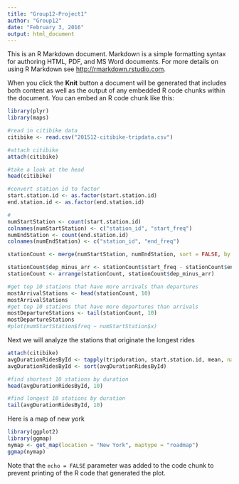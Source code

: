 ```yaml
---
title: "Group12-Project1"
author: "Group12"
date: "February 3, 2016"
output: html_document
---
```


This is an R Markdown document. Markdown is a simple formatting syntax for authoring HTML, PDF, and MS Word documents. For more details on using R Markdown see <http://rmarkdown.rstudio.com>.

When you click the **Knit** button a document will be generated that includes both content as well as the output of any embedded R code chunks within the document. You can embed an R code chunk like this:

```r

library(plyr)
library(maps)

#read in citibike data
citibike <- read.csv("201512-citibike-tripdata.csv")

#attach citibike
attach(citibike)

#take a look at the head
head(citibike)

#convert station id to factor
start.station.id <- as.factor(start.station.id)
end.station.id <- as.factor(end.station.id)

#
numStartStation <- count(start.station.id)
colnames(numStartStation) <- c("station_id", "start_freq")
numEndStation <- count(end.station.id)
colnames(numEndStation) <- c("station_id", "end_freq")

stationCount <- merge(numStartStation, numEndStation, sort = FALSE, by = "station_id")

stationCount$dep_minus_arr <- stationCount$start_freq - stationCount$end_freq
stationCount <- arrange(stationCount, stationCount$dep_minus_arr)

#get top 10 stations that have more arrivals than departures
mostArrivalStations <- head(stationCount, 10)
mostArrivalStations
#get top 10 stations that have more departures than arrivals
mostDepartureStations <- tail(stationCount, 10)
mostDepartureStations
#plot(numStartStation$freq ~ numStartStation$x)
```

Next we will analyze the stations that originate the longest rides

```r
attach(citibike)
avgDurationRidesById <- tapply(tripduration, start.station.id, mean, na.rm = TRUE)
avgDurationRidesById <- sort(avgDurationRidesById)

#find shortest 10 stations by duration
head(avgDurationRidesById, 10)

#find longest 10 stations by duration
tail(avgDurationRidesById, 10)

```

Here is a map of new york

```r
library(ggplot2)
library(ggmap)
nymap <- get_map(location = "New York", maptype = "roadmap")
ggmap(nymap)
```

Note that the `echo = FALSE` parameter was added to the code chunk to prevent printing of the R code that generated the plot.
